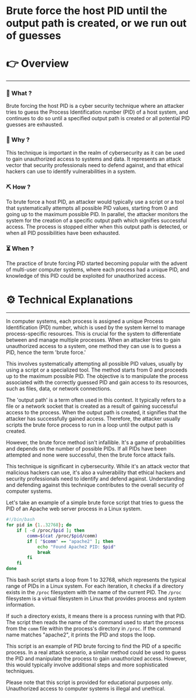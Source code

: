# Brute force the host PID until the output path is created, or we run out of guesses


# 👉 Overview

---

### 👀 What ?

Brute forcing the host PID is a cyber security technique where an attacker tries to guess the Process Identification number (PID) of a host system, and continues to do so until a specified output path is created or all potential PID guesses are exhausted.


### 🧐 Why ?

This technique is important in the realm of cybersecurity as it can be used to gain unauthorized access to systems and data. It represents an attack vector that security professionals need to defend against, and that ethical hackers can use to identify vulnerabilities in a system.


### ⛏️ How ?

To brute force a host PID, an attacker would typically use a script or a tool that systematically attempts all possible PID values, starting from 0 and going up to the maximum possible PID. In parallel, the attacker monitors the system for the creation of a specific output path which signifies successful access. The process is stopped either when this output path is detected, or when all PID possibilities have been exhausted.


### ⏳ When ?

The practice of brute forcing PID started becoming popular with the advent of multi-user computer systems, where each process had a unique PID, and knowledge of this PID could be exploited for unauthorized access.


# ⚙️ Technical Explanations

---

In computer systems, each process is assigned a unique Process Identification (PID) number, which is used by the system kernel to manage process-specific resources. This is crucial for the system to differentiate between and manage multiple processes. When an attacker tries to gain unauthorized access to a system, one method they can use is to guess a PID, hence the term 'brute force.'

This involves systematically attempting all possible PID values, usually by using a script or a specialized tool. The method starts from 0 and proceeds up to the maximum possible PID. The objective is to manipulate the process associated with the correctly guessed PID and gain access to its resources, such as files, data, or network connections.

The 'output path' is a term often used in this context. It typically refers to a file or a network socket that is created as a result of gaining successful access to the process. When the output path is created, it signifies that the attacker has successfully gained access. Therefore, the attacker usually scripts the brute force process to run in a loop until the output path is created.

However, the brute force method isn't infallible. It's a game of probabilities and depends on the number of possible PIDs. If all PIDs have been attempted and none were successful, then the brute force attack fails.

This technique is significant in cybersecurity. While it's an attack vector that malicious hackers can use, it's also a vulnerability that ethical hackers and security professionals need to identify and defend against. Understanding and defending against this technique contributes to the overall security of computer systems.

Let's take an example of a simple brute force script that tries to guess the PID of an Apache web server process in a Linux system.

```bash
#!/bin/bash
for pid in {1..32768}; do
    if [ -d /proc/$pid ]; then
        comm=$(cat /proc/$pid/comm)
        if [ "$comm" == "apache2" ]; then
            echo "Found Apache2 PID: $pid"
            break
        fi
    fi
done

```

This bash script starts a loop from 1 to 32768, which represents the typical range of PIDs in a Linux system. For each iteration, it checks if a directory exists in the `/proc` filesystem with the name of the current PID. The `/proc` filesystem is a virtual filesystem in Linux that provides process and system information.

If such a directory exists, it means there is a process running with that PID. The script then reads the name of the command used to start the process from the `comm` file within the process's directory in `/proc`. If the command name matches "apache2", it prints the PID and stops the loop.

This script is an example of PID brute forcing to find the PID of a specific process. In a real attack scenario, a similar method could be used to guess the PID and manipulate the process to gain unauthorized access. However, this would typically involve additional steps and more sophisticated techniques.

Please note that this script is provided for educational purposes only. Unauthorized access to computer systems is illegal and unethical.
